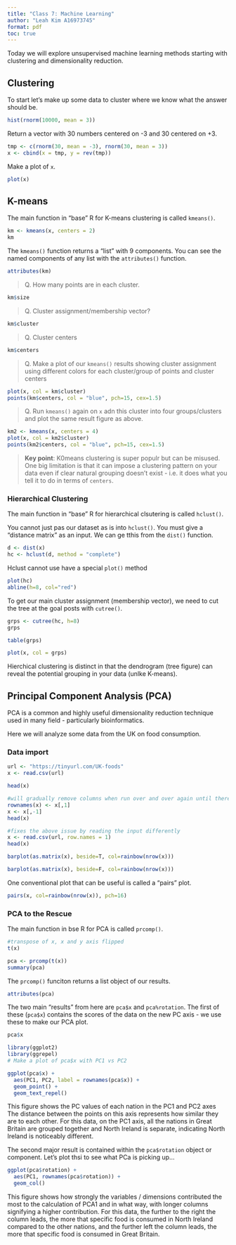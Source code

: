 ```yaml
---
title: "Class 7: Machine Learning"
author: "Leah Kim A16973745"
format: pdf
toc: true
---
```


Today we will explore unsupervised machine learning methods starting with clustering and dimensionality reduction.

## Clustering

To start let's make up some data to cluster where we know what the answer should be.

```r
hist(rnorm(10000, mean = 3))
```

Return a vector with 30 numbers centered on -3 and 30 centered on +3. 
```r
tmp <- c(rnorm(30, mean = -3), rnorm(30, mean = 3))
x <- cbind(x = tmp, y = rev(tmp))
```

Make a plot of `x`.
```r
plot(x)
```
## K-means

The main function in "base" R for K-means clustering is called `kmeans()`.
```r
km <- kmeans(x, centers = 2)
km
```
The `kmeans()` function returns a "list" with 9 components. You can see the named components of any list with the `attributes()` function.
```r
attributes(km)
```

> Q. How many points are in each cluster.

```r
km$size
```

> Q. Cluster assignment/membership vector?

```r
km$cluster
```

> Q. Cluster centers

```r
km$centers
```


> Q. Make a plot of our `kmeans()` results showing cluster assignment using different colors for each cluster/group of points and cluster centers

```r
plot(x, col = km$cluster)
points(km$centers, col = "blue", pch=15, cex=1.5)
```
> Q. Run `kmeans()` again on `x` adn this cluster into four groups/clusters and plot the same result figure as above. 

```r
km2 <- kmeans(x, centers = 4)
plot(x, col = km2$cluster)
points(km2$centers, col = "blue", pch=15, cex=1.5)
```

> **Key point**: K0means clustering is super populr but can be misused. One big limitation is that it can impose a clustering pattern on your data even if clear natural grouping doesn't exist - i.e. it does what you tell it to do in terms of `centers`.

### Hierarchical Clustering

The main function in "base" R for hierarchical clsutering is called `hclust()`.

You cannot just pas our dataset as is into `hclust()`. You must give a "distance matrix" as an input. We can ge tthis from the `dist()` function.

```r
d <- dist(x)
hc <- hclust(d, method = "complete")
```

Hclust cannot use  have a special `plot()` method

```r
plot(hc)
abline(h=8, col="red")
```

To get our main cluster assignment (membership vector), we need to cut the tree at the goal posts with `cutree()`.

```r
grps <- cutree(hc, h=8)
grps
```

```r
table(grps)
```

```r
plot(x, col = grps)
```

Hierchical clustering is distinct in that the dendrogram (tree figure) can reveal the potential grouping in your data (unlke K-means).

## Principal Component Analysis (PCA)

PCA is a common and highly useful dimensionality reduction technique used in many field - particularly bioinformatics.

Here we will analyze some data from the UK on food consumption.

### Data import
```r
url <- "https://tinyurl.com/UK-foods"
x <- read.csv(url)

head(x)
```

```r
#will gradually remove columns when run over and over again until there are no columns in the table
rownames(x) <- x[,1]
x <- x[,-1]
head(x)
```

```r
#fixes the above issue by reading the input differently
x <- read.csv(url, row.names = 1)
head(x)
```

```r
barplot(as.matrix(x), beside=T, col=rainbow(nrow(x)))
```

```r
barplot(as.matrix(x), beside=F, col=rainbow(nrow(x)))
```

One conventional plot that can be useful is called a "pairs" plot.

```r
pairs(x, col=rainbow(nrow(x)), pch=16)
```

### PCA to the Rescue

The main function in bse R for PCA is called `prcomp()`.
```r
#transpose of x, x and y axis flipped
t(x)
```

```r
pca <- prcomp(t(x))
summary(pca)
```

The `prcomp()` funciton returns a list object of our results.

```r
attributes(pca)
```

The two main "results" from here are `pca$x` and `pca%rotation`. The first of these (`pca$x`) contains the scores of the data on the new PC axis - we use these to make our PCA plot.
```r
pca$x
```

```r
library(ggplot2)
library(ggrepel)
# Make a plot of pca$x with PC1 vs PC2

ggplot(pca$x) + 
  aes(PC1, PC2, label = rownames(pca$x)) +
  geom_point() +
  geom_text_repel()
```
This figure shows the PC values of each nation in the PC1 and PC2 axes The distance between the points on this axis represents how similar they are to each other. For this data, on the PC1 axis, all the nations in Great Britain are grouped together and North Ireland is separate, indicating North Ireland is noticeably different.

The second major result is contained within the `pca$rotation` object or component. Let's plot thsi to see what PCa is picking up...

```r
ggplot(pca$rotation) + 
  aes(PC1, rownames(pca$rotation)) + 
  geom_col()
```
This figure shows how strongly the variables / dimensions contributed the most to the calculation of PCA1 and in what way, with longer columns signifying a higher contribution. For this data, the further to the right the column leads, the more that specific food is consumed in North Ireland compared to the other nations, and the further left the column leads, the more that specific food is consumed in Great Britain.
